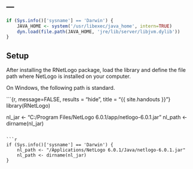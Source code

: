 ---
---

```r
if (Sys.info()['sysname'] == 'Darwin') {
    JAVA_HOME <- system('/usr/libexec/java_home', intern=TRUE)
    dyn.load(file.path(JAVA_HOME, 'jre/lib/server/libjvm.dylib'))
}
```
## Setup

After installing the RNetLogo package, load the library and define the file path where NetLogo is installed on your computer.

On Windows, the following path is standard.

```{r, message=FALSE, results = "hide", title = "{{ site.handouts }}"}
library(RNetLogo)

nl_jar <- "C:/Program Files/NetLogo 6.0.1/app/netlogo-6.0.1.jar"
nl_path <- dirname(nl_jar)
```

```r
if (Sys.info()['sysname'] == 'Darwin') {
    nl_path <- "/Applications/NetLogo 6.0.1/Java/netlogo-6.0.1.jar"
    nl_path <- dirname(nl_jar)
}
```
